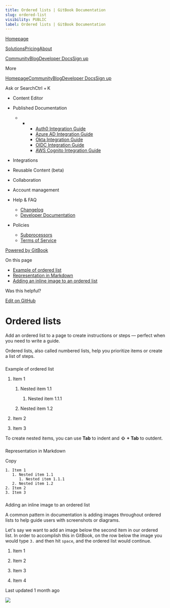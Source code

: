 ```yaml
---
title: Ordered lists | GitBook Documentation
slug: ordered-list
visibility: PUBLIC
label: Ordered lists | GitBook Documentation
---
```

[Homepage](https://www.gitbook.com/)

[Solutions](https://www.gitbook.com/solutions/public-docs)[Pricing](https://www.gitbook.com/pricing)[About](https://www.gitbook.com/about)

[Community](https://github.com/GitbookIO/community)[Blog](https://www.gitbook.com/blog)[Developer Docs](https://developer.gitbook.com/)[Sign up](https://gitbook.com/join)

More

[Homepage](https://www.gitbook.com/)[Community](https://github.com/GitbookIO/community)[Blog](https://www.gitbook.com/blog)[Developer Docs](https://developer.gitbook.com/)[Sign up](https://gitbook.com/join)

Ask or SearchCtrl + K

*   Content Editor
    
*   Published Documentation
    
    *   *   *   [Auth0 Integration Guide](https://developer.gitbook.com/visitor-authentication/guides/integrations/how-to-use-auth0-integration-for-visitor-authentication)
            *   [Azure AD Integration Guide](https://developer.gitbook.com/visitor-authentication/guides/integrations/how-to-use-azure-ad-integration-for-visitor-authentication)
            *   [Okta Integration Guide](https://developer.gitbook.com/visitor-authentication/guides/integrations/how-to-use-okta-integration-for-visitor-authentication)
            *   [OIDC Integration Guide](https://developer.gitbook.com/visitor-authentication/guides/integrations/how-to-use-the-oidc-integration-for-visitor-authentication)
            *   [AWS Cognito Integration Guide](https://developer.gitbook.com/visitor-authentication/guides/integrations/how-to-use-the-aws-cognito-integration-for-visitor-authentication)
            
        
    
*   Integrations
    
*   Reusable Content (beta)
    
*   Collaboration
    
*   Account management
    
*   Help & FAQ
    
    *   [Changelog](https://changelog.gitbook.com/)
    *   [Developer Documentation](https://developer.gitbook.com/)
*   Policies
    
    *   [Subprocessors](https://policies.gitbook.com/security/subprocessors)
    *   [Terms of Service](https://policies.gitbook.com/terms)

[Powered by GitBook](https://www.gitbook.com/?utm_source=content&utm_medium=trademark&utm_campaign=NkEGS7hzeqa35sMXQZ4X)

On this page

*   [Example of ordered list](#example-of-ordered-list)
*   [Representation in Markdown](#representation-in-markdown)
*   [Adding an inline image to an ordered list](#adding-an-inline-image-to-an-ordered-list)

Was this helpful?

[Edit on GitHub](https://github.com/GitbookIO/public-docs/blob/main/content-editor/blocks/ordered-list.md)

Ordered lists
=============

Add an ordered list to a page to create instructions or steps — perfect when you need to write a guide.

Ordered lists, also called numbered lists, help you prioritize items or create a list of steps.

### 

[](#example-of-ordered-list)

Example of ordered list

1.  Item 1
    
    1.  Nested item 1.1
        
        1.  Nested item 1.1.1
            
        
    2.  Nested item 1.2
        
    
2.  Item 2
    
3.  Item 3
    

To create nested items, you can use **Tab** to indent and **⇧ + Tab** to outdent.

### 

[](#representation-in-markdown)

Representation in Markdown

Copy

    1. Item 1
       1. Nested item 1.1
          1. Nested item 1.1.1
       2. Nested item 1.2
    2. Item 2
    3. Item 3

### 

[](#adding-an-inline-image-to-an-ordered-list)

Adding an inline image to an ordered list

A common pattern in documentation is adding images throughout ordered lists to help guide users with screenshots or diagrams.

Let's say we want to add an image below the second item in our ordered list. In order to accomplish this in GitBook, on the row below the image you would type `3.` and then hit `space`, and the ordered list would continue.

1.  Item 1
    
2.  Item 2
    

1.  Item 3
    
2.  Item 4
    

Last updated 1 month ago

![](https://docs.gitbook.com/~gitbook/image?url=https%3A%2F%2F1050631731-files.gitbook.io%2F%7E%2Ffiles%2Fv0%2Fb%2Fgitbook-x-prod.appspot.com%2Fo%2Fspaces%252FNkEGS7hzeqa35sMXQZ4X%252Fuploads%252F0zXw8RH53GzwSWw5o57t%252Fpublic-content.png%3Falt%3Dmedia%26token%3D25bd20b5-40ca-4396-94e1-a4065fcba2cf&width=300&dpr=4&quality=100&sign=22924aea&sv=1)
